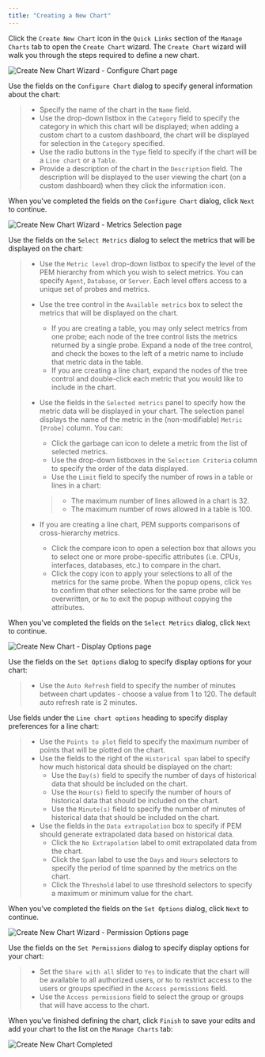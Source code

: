 ```yaml
---
title: "Creating a New Chart"
---
```


<div id="pem_create_new_chart" class="registered_link"></div>

Click the `Create New Chart` icon in the `Quick Links` section of the `Manage Charts` tab to open the `Create Chart` wizard. The `Create Chart` wizard will walk you through the steps required to define a new chart.

![Create New Chart Wizard - Configure Chart page](../../images/pem_create_new_chart_conf_chart.png)

Use the fields on the `Configure Chart` dialog to specify general information about the chart:

> -   Specify the name of the chart in the `Name` field.
> -   Use the drop-down listbox in the `Category` field to specify the category in which this chart will be displayed; when adding a custom chart to a custom dashboard, the chart will be displayed for selection in the `Category` specified.
> -   Use the radio buttons in the `Type` field to specify if the chart will be a `Line chart` or a `Table`.
> -   Provide a description of the chart in the `Description` field. The description will be displayed to the user viewing the chart (on a custom dashboard) when they click the information icon.

When you've completed the fields on the `Configure Chart` dialog, click `Next` to continue.

![Create New Chart Wizard - Metrics Selection page](../../images/pem_create_new_chart_select_metrics.png)

Use the fields on the `Select Metrics` dialog to select the metrics that will be displayed on the chart:

> -   Use the `Metric level` drop-down listbox to specify the level of the PEM hierarchy from which you wish to select metrics. You can specify `Agent`, `Database`, or `Server`. Each level offers access to a unique set of probes and metrics.
>
> -   Use the tree control in the `Available metrics` box to select the metrics that will be displayed on the chart.
>
>     -   If you are creating a table, you may only select metrics from one probe; each node of the tree control lists the metrics returned by a single probe. Expand a node of the tree control, and check the boxes to the left of a metric name to include that metric data in the table.
>     -   If you are creating a line chart, expand the nodes of the tree control and double-click each metric that you would like to include in the chart.
>
> -   Use the fields in the `Selected metrics` panel to specify how the metric data will be displayed in your chart. The selection panel displays the name of the metric in the (non-modifiable) `Metric [Probe]` column. You can:
>
>     -   Click the garbage can icon to delete a metric from the list of selected metrics.
>     -   Use the drop-down listboxes in the `Selection Criteria` column to specify the order of the data displayed.
>     -   Use the `Limit` field to specify the number of rows in a table or lines in a chart:
>
>     > -   The maximum number of lines allowed in a chart is 32.
>     > -   The maximum number of rows allowed in a table is 100.
>
> -   If you are creating a line chart, PEM supports comparisons of cross-hierarchy metrics.
>
>     -   Click the compare icon to open a selection box that allows you to select one or more probe-specific attributes (i.e. CPUs, interfaces, databases, etc.) to compare in the chart.
>     -   Click the copy icon to apply your selections to all of the metrics for the same probe. When the popup opens, click `Yes` to confirm that other selections for the same probe will be overwritten, or `No` to exit the popup without copying the attributes.

When you've completed the fields on the `Select Metrics` dialog, click `Next` to continue.

![Create New Chart - Display Options page](../../images/pem_create_new_chart_set_options.png)

Use the fields on the `Set Options` dialog to specify display options for your chart:

> -   Use the `Auto Refresh` field to specify the number of minutes between chart updates - choose a value from 1 to 120. The default auto refresh rate is 2 minutes.

Use fields under the `Line chart options` heading to specify display preferences for a line chart:

> -   Use the `Points to plot` field to specify the maximum number of points that will be plotted on the chart.
> -   Use the fields to the right of the `Historical span` label to specify how much historical data should be displayed on the chart:
>     -   Use the `Day(s)` field to specify the number of days of historical data that should be included on the chart.
>     -   Use the `Hour(s)` field to specify the number of hours of historical data that should be included on the chart.
>     -   Use the `Minute(s)` field to specify the number of minutes of historical data that should be included on the chart.
> -   Use the fields in the `Data extrapolation` box to specify if PEM should generate extrapolated data based on historical data.
>     -   Click the `No Extrapolation` label to omit extrapolated data from the chart.
>     -   Click the `Span` label to use the `Days` and `Hours` selectors to specify the period of time spanned by the metrics on the chart.
>     -   Click the `Threshold` label to use threshold selectors to specify a maximum or minimum value for the chart.

When you've completed the fields on the `Set Options` dialog, click `Next` to continue.

![Create New Chart Wizard - Permission Options page](../../images/pem_manage_charts_set_permissions.png)

Use the fields on the `Set Permissions` dialog to specify display options for your chart:

> -   Set the `Share with all` slider to `Yes` to indicate that the chart will be available to all authorized users, or `No` to restrict access to the users or groups specified in the `Access permissions` field.
> -   Use the `Access permissions` field to select the group or groups that will have access to the chart.

When you've finished defining the chart, click `Finish` to save your edits and add your chart to the list on the `Manage Charts` tab:

![Create New Chart Completed](../../images/pem_manage_charts_completed.png)
